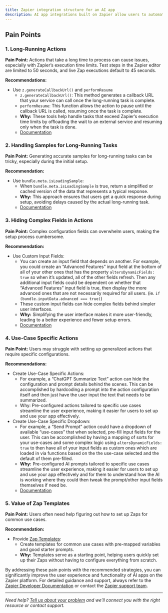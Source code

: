 ```yaml
---
title: Zapier integration structure for an AI app
description: AI app integrations built on Zapier allow users to automate tasks using AI capabilities. Here are some common pain points and recommendations when building AI apps on Zapier.
---
```

## Pain Points

### 1\. Long-Running Actions

**Pain Point:** Actions that take a long time to process can cause issues, especially with Zapier’s execution time limits. Test steps in the Zapier editor are limited to 50 seconds, and live Zap executions default to 45 seconds.

**Recommendations:**

*   Use `z.generateCallbackUrl()` and `performResume`
    *   `z.generateCallbackUrl()`: This method generates a callback URL that your service can call once the long-running task is complete.
    *   `performResume`: This function allows the action to pause until the callback URL is called, resuming once the task is complete.
    *   **Why:** These tools help handle tasks that exceed Zapier’s execution time limits by offloading the wait to an external service and resuming only when the task is done.
    *   [Documentation](/reference/cli-docs#zgeneratecallbackurl)

### 2\. Handling Samples for Long-Running Tasks

**Pain Point:** Generating accurate samples for long-running tasks can be tricky, especially during the initial setup.

**Recommendation:**

*   Use `bundle.meta.isLoadingSample`:
    *   When `bundle.meta.isLoadingSample` is true, return a simplified or cached version of the data that represents a typical response.
    *   **Why:** This approach ensures that users get a quick response during setup, avoiding delays caused by the actual long-running task.
    *   [Documentation](/reference/cli-docs#bundlemeta)

### 3\. Hiding Complex Fields in Actions

**Pain Point:** Complex configuration fields can overwhelm users, making the setup process cumbersome.

**Recommendation:**

*   Use Custom Input Fields:
    *   You can create an input field that depends on another. For example, you could create an “Advanced Features” input field at the bottom of all of your other ones that has the property `altersDynamicFields: true` so when it’s updated, all of the other fields refresh. Then any additional input fields could be dependent on whether that “Advanced Features” input field is true, then display the more advanced ones that are not necessarily required for all users. (ie. `if (bundle.inputData.advanced === true)`)
    *   These custom input fields can hide complex fields behind simpler user interfaces.
    *   **Why:** Simplifying the user interface makes it more user-friendly, leading to a better experience and fewer setup errors.
    *   [Documentation](/reference/cli-docs#customdynamic-fields)

### 4\. Use-Case Specific Actions

**Pain Point:** Users may struggle with setting up generalized actions that require specific configurations.

**Recommendations:**

*   Create Use-Case Specific Actions:
    *   For example, a “ChatGPT Summarize Text” action can hide the configuration and prompt details behind the scenes. This can be accomplished by hardcoding a prompt into the action configuration itself and then just have the user input the text that needs to be summarized.
    *   Why: Pre-configured actions tailored to specific use cases streamline the user experience, making it easier for users to set up and use your app effectively.
*   Create Use-Case Specific Dropdown:
    *   For example, a “Send Prompt” action could have a dropdown of available “use-cases” that when selected, pre-fill input fields for the user. This can be accomplished by having a mapping of sorts for your use-cases and some complex logic using `altersDynamicFields: true` to then have all of your input fields as custom ones which are loaded in via functions based on the the use-case selected and the default of them pre-filled.
    *   **Why:** Pre-configured AI prompts tailored to specific use cases streamline the user experience, making it easier for users to set up and use your app effectively and for them to understand how the AI is working where they could then tweak the prompt/other input fields themselves if need be.
    *   [Documentation](https://github.com/zapier/zapier-platform/blob/main/packages/schema/docs/build/schema.md#fieldschema)

### 5\. Value of Zap Templates

**Pain Point:** Users often need help figuring out how to set up Zaps for common use cases.

**Recommendation:**

*   Provide [Zap Templates](/publish/zap-templates):
    *   Create templates for common use cases with pre-mapped variables and good starter prompts.
    *   **Why:** Templates serve as a starting point, helping users quickly set up their Zaps without having to configure everything from scratch.

By addressing these pain points with the recommended strategies, you can significantly improve the user experience and functionality of AI apps on the Zapier platform. For detailed guidance and support, always refer to the [Zapier Developer Documentation](https://platform.zapier.com/docs) or contact the [Zapier support team](https://developer.zapier.com/contact).

- - -

_Need help? [Tell us about your problem](https://developer.zapier.com/contact) and we’ll connect you with the right resource or contact support._
